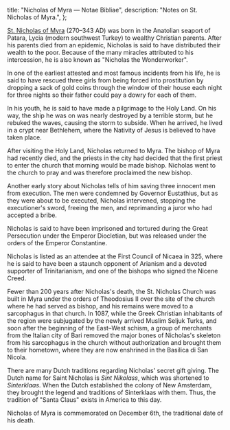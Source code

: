   title: "Nicholas of Myra — Notae Bibliae",
  description: "Notes on St. Nicholas of Myra.",
};

<Initial text="Nicholas of Myra"/>

[St. Nicholas of Myra](/glossary/names#nicholas) (270–343 AD) was born in the Anatolian seaport of Patara, Lycia (modern southwest Turkey) to wealthy Christian parents. After his parents died from an epidemic, Nicholas is said to have distributed their wealth to the poor. Because of the many miracles attributed to his intercession, he is also known as "Nicholas the Wonderworker".

In one of the earliest attested and most famous incidents from his life, he is said to have rescued three girls from being forced into prostitution by dropping a sack of gold coins through the window of their house each night for three nights so their father could pay a dowry for each of them.

In his youth, he is said to have made a pilgrimage to the Holy Land. On his way, the ship he was on was nearly destroyed by a terrible storm, but he rebuked the waves, causing the storm to subside. When he arrived, he lived in a crypt near Bethlehem, where the Nativity of Jesus is believed to have taken place.

After visiting the Holy Land, Nicholas returned to Myra. The bishop of Myra had recently died, and the priests in the city had decided that the first priest to enter the church that morning would be made bishop. Nicholas went to the church to pray and was therefore proclaimed the new bishop.

Another early story about Nicholas tells of him saving three innocent men from execution. The men were condemned by Governor Eustathius, but as they were about to be executed, Nicholas intervened, stopping the executioner's sword, freeing the men, and reprimanding a juror who had accepted a bribe.

Nicholas is said to have been imprisoned and tortured during the Great Persecution under the Emperor Diocletian, but was released under the orders of the Emperor Constantine.

Nicholas is listed as an attendee at the First Council of Nicaea in 325, where he is said to have been a staunch opponent of Arianism and a devoted supporter of Trinitarianism, and one of the bishops who signed the Nicene Creed.

Fewer than 200 years after Nicholas's death, the St. Nicholas Church was built in Myra under the orders of Theodosius II over the site of the church where he had served as bishop, and his remains were moved to a sarcophagus in that church. In 1087, while the Greek Christian inhabitants of the region were subjugated by the newly arrived Muslim Seljuk Turks, and soon after the beginning of the East–West schism, a group of merchants from the Italian city of Bari removed the major bones of Nicholas's skeleton from his sarcophagus in the church without authorization and brought them to their hometown, where they are now enshrined in the Basilica di San Nicola.

There are many Dutch traditions regarding Nicholas' secret gift giving. The Dutch name for Saint Nicholas is *Sint Nikolass*, which was shortened to *Sinterklaas*. When the Dutch established the colony of New Amsterdam, they brought the legend and traditions of Sinterklaas with them. Thus, the tradition of "Santa Claus" exists in America to this day.

Nicholas of Myra is commemorated on December 6th, the traditional date of his death.
